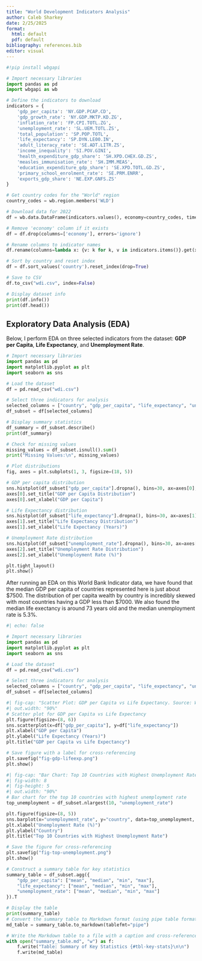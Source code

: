 ```yaml
---
title: "World Development Indicators Analysis"
author: Caleb Sharkey
date: 2/25/2025
format:
  html: default
  pdf: default
bibliography: references.bib
editor: visual
---
```


```python
#!pip install wbgapi

# Import necessary libraries
import pandas as pd
import wbgapi as wb

# Define the indicators to download
indicators = {
    'gdp_per_capita': 'NY.GDP.PCAP.CD',
    'gdp_growth_rate': 'NY.GDP.MKTP.KD.ZG',
    'inflation_rate': 'FP.CPI.TOTL.ZG',
    'unemployment_rate': 'SL.UEM.TOTL.ZS',
    'total_population': 'SP.POP.TOTL',
    'life_expectancy': 'SP.DYN.LE00.IN',
    'adult_literacy_rate': 'SE.ADT.LITR.ZS',
    'income_inequality': 'SI.POV.GINI',
    'health_expenditure_gdp_share': 'SH.XPD.CHEX.GD.ZS',
    'measles_immunisation_rate': 'SH.IMM.MEAS',
    'education_expenditure_gdp_share': 'SE.XPD.TOTL.GD.ZS',
    'primary_school_enrolment_rate': 'SE.PRM.ENRR',
    'exports_gdp_share': 'NE.EXP.GNFS.ZS'
}

# Get country codes for the "World" region
country_codes = wb.region.members('WLD')

# Download data for 2022
df = wb.data.DataFrame(indicators.values(), economy=country_codes, time=2022, skipBlanks=True, labels=True).reset_index()

# Remove 'economy' column if it exists
df = df.drop(columns=['economy'], errors='ignore')

# Rename columns to indicator names
df.rename(columns=lambda x: {v: k for k, v in indicators.items()}.get(x, x).lower(), inplace=True)

# Sort by country and reset index
df = df.sort_values('country').reset_index(drop=True)

# Save to CSV
df.to_csv("wdi.csv", index=False)

# Display dataset info
print(df.info())
print(df.head())
```

## Exploratory Data Analysis (EDA)

Below, I perform EDA on three selected indicators from the dataset: **GDP per Capita**, **Life Expectancy**, and **Unemployment Rate**.

```python
# Import necessary libraries
import pandas as pd
import matplotlib.pyplot as plt
import seaborn as sns

# Load the dataset
df = pd.read_csv("wdi.csv")

# Select three indicators for analysis
selected_columns = ["country", "gdp_per_capita", "life_expectancy", "unemployment_rate"]
df_subset = df[selected_columns]

# Display summary statistics
df_summary = df_subset.describe()
print(df_summary)

# Check for missing values
missing_values = df_subset.isnull().sum()
print("Missing Values:\n", missing_values)

# Plot distributions
fig, axes = plt.subplots(1, 3, figsize=(18, 5))

# GDP per capita distribution
sns.histplot(df_subset["gdp_per_capita"].dropna(), bins=30, ax=axes[0], kde=True)
axes[0].set_title("GDP per Capita Distribution")
axes[0].set_xlabel("GDP per Capita")

# Life Expectancy distribution
sns.histplot(df_subset["life_expectancy"].dropna(), bins=30, ax=axes[1], kde=True)
axes[1].set_title("Life Expectancy Distribution")
axes[1].set_xlabel("Life Expectancy (Years)")

# Unemployment Rate distribution
sns.histplot(df_subset["unemployment_rate"].dropna(), bins=30, ax=axes[2], kde=True)
axes[2].set_title("Unemployment Rate Distribution")
axes[2].set_xlabel("Unemployment Rate (%)")

plt.tight_layout()
plt.show()
```

After running an EDA on this World Bank Indicator data, we have found that the median GDP per capita of countries represented here is just about $7500. The distribution of per capita wealth by country is incredibly skewed with most countries having a GDP less than $7000. We also found the median life exectancy is around 73 years old and the median unemployment rate is 5.3%.

```python
#| echo: false

# Import necessary libraries
import pandas as pd
import matplotlib.pyplot as plt
import seaborn as sns

# Load the dataset
df = pd.read_csv("wdi.csv")

# Select three indicators for analysis
selected_columns = ["country", "gdp_per_capita", "life_expectancy", "unemployment_rate"]
df_subset = df[selected_columns]

#| fig-cap: "Scatter Plot: GDP per Capita vs Life Expectancy. Source: World Development Indicators (World Bank)."
#| out.width: "90%"
# Scatter plot for GDP per Capita vs Life Expectancy
plt.figure(figsize=(8, 6))
sns.scatterplot(x=df["gdp_per_capita"], y=df["life_expectancy"])
plt.xlabel("GDP per Capita")
plt.ylabel("Life Expectancy (Years)")
plt.title("GDP per Capita vs Life Expectancy")

# Save figure with a label for cross-referencing
plt.savefig("fig-gdp-lifeexp.png")
plt.show()

#| fig-cap: "Bar Chart: Top 10 Countries with Highest Unemployment Rate. Source: World Development Indicators (World Bank)."
#| fig-width: 8
#| fig-height: 5
#| out.width: "90%"
# Bar chart for the top 10 countries with highest unemployment rate
top_unemployment = df_subset.nlargest(10, "unemployment_rate")

plt.figure(figsize=(8, 5))
sns.barplot(x="unemployment_rate", y="country", data=top_unemployment, palette="viridis")
plt.xlabel("Unemployment Rate (%)")
plt.ylabel("Country")
plt.title("Top 10 Countries with Highest Unemployment Rate")

# Save the figure for cross-referencing
plt.savefig("fig-top-unemployment.png")
plt.show()

# Construct a summary table for key statistics
summary_table = df_subset.agg({
    "gdp_per_capita": ["mean", "median", "min", "max"],
    "life_expectancy": ["mean", "median", "min", "max"],
    "unemployment_rate": ["mean", "median", "min", "max"]
}).T

# Display the table
print(summary_table)
# Convert the summary table to Markdown format (using pipe table format)
md_table = summary_table.to_markdown(tablefmt="pipe")

# Write the Markdown table to a file with a caption and cross-reference label
with open("summary_table.md", "w") as f:
    f.write("Table: Summary of Key Statistics {#tbl-key-stats}\n\n")
    f.write(md_table)
```